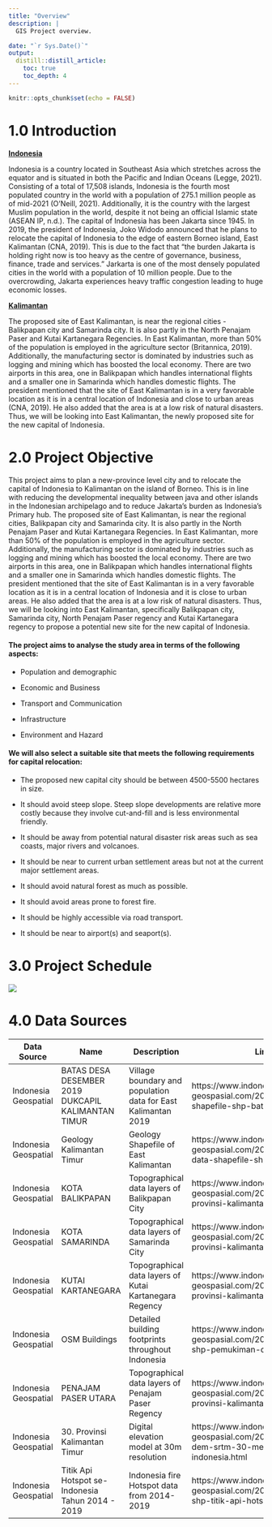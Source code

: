 ```yaml
---
title: "Overview"
description: |
  GIS Project overview.

date: "`r Sys.Date()`"
output: 
  distill::distill_article:
    toc: true
    toc_depth: 4
---
```


```r
knitr::opts_chunk$set(echo = FALSE)
```

# 1.0	Introduction

<span style="text-decoration:underline">**Indonesia**</span>

Indonesia is a country located in Southeast Asia which stretches across the equator and is situated in both the Pacific and Indian Oceans (Legge, 2021). Consisting of a total of 17,508 islands, Indonesia is the fourth most populated country in the world with a population of 275.1 million people as of mid-2021 (O'Neill, 2021). Additionally, it is the country with the largest Muslim population in the world, despite it not being an official Islamic state (ASEAN IP, n.d.). The capital of Indonesia has been Jakarta since 1945. In 2019, the president of Indonesia, Joko Widodo announced that he plans to relocate the capital of Indonesia to the edge of eastern Borneo island, East Kalimantan (CNA, 2019). This is due to the fact that "the burden Jakarta is holding right now is too heavy as the centre of governance, business, finance, trade and services." Jarkarta is one of the most densely populated cities in the world with a population of 10 million people. Due to the overcrowding, Jakarta experiences heavy traffic congestion leading to huge economic losses. 

<span style="text-decoration:underline">**Kalimantan**</span>

The proposed site of East Kalimantan, is near the regional cities - Balikpapan city and Samarinda city. It is also partly in the North Penajam Paser and Kutai Kartanegara Regencies. In East Kalimantan, more than 50% of the population is employed in the agriculture sector (Britannica, 2019). Additionally, the manufacturing sector is dominated by industries such as logging and mining which has boosted the local economy. There are two airports in this area, one in Balikpapan which handles international flights and a smaller one in Samarinda which handles domestic flights. The president mentioned that the site of East Kalimantan is in a very favorable location as it is in a central location of Indonesia and close to urban areas (CNA, 2019). He also added that the area is at a low risk of natural disasters. Thus, we will be looking into East Kalimantan, the newly proposed site for the new capital of Indonesia.

# 2.0 Project Objective

This project aims to plan a new-province level city and to relocate the capital of Indonesia to Kalimantan on the island of Borneo. This is in line with reducing the developmental inequality between java and other islands in the Indonesian archipelago and to reduce Jakarta's burden as Indonesia's Primary hub.
The proposed site of East Kalimantan, is near the regional cities, Balikpapan city and Samarinda city. It is also partly in the North Penajam Paser and Kutai Kartanegara Regencies. In East Kalimantan, more than 50% of the population is employed in the agriculture sector. Additionally, the manufacturing sector is dominated by industries such as logging and mining which has boosted the local economy. There are two airports in this area, one in Balikpapan which handles international flights and a smaller one in Samarinda which handles domestic flights. The president mentioned that the site of East Kalimantan is in a very favorable location as it is in a central location of Indonesia and it is close to urban areas. He also added that the area is at a low risk of natural disasters. Thus, we will be looking into East Kalimantan, specifically Balikpapan city, Samarinda city, North Penajam Paser regency and Kutai Kartanegara regency to propose a potential new site for the new capital of Indonesia. 


#### The project aims to analyse the study area in terms of the following aspects:

+ Population and demographic

+ Economic and Business

+ Transport and Communication

+ Infrastructure

+ Environment and Hazard


#### We will also select a suitable site that meets the following requirements for capital relocation:

+ The proposed new capital city should be between 4500-5500 hectares in size.
       
+ It should avoid steep slope. Steep slope developments are relative more costly because they involve cut-and-fill and is less environmental friendly.
      
+ It should be away from potential natural disaster risk areas such as sea coasts, major rivers and volcanoes.
      
+ It should be near to current urban settlement areas but not at the current major settlement areas.
       
+ It should avoid natural forest as much as possible.
      
+ It should avoid areas prone to forest fire.
       
+ It should be highly accessible via road transport.
       
+ It should be near to airport(s) and seaport(s).


# 3.0 Project Schedule

![](img/ganttT3.jpg)

# 4.0 Data Sources
Data Source | Name | Description | Link
------------- | ------------- | ------------- | -------------
Indonesia Geospatial | BATAS DESA DESEMBER 2019 DUKCAPIL KALIMANTAN TIMUR | Village boundary and population data for East Kalimantan 2019 | https://www.indonesia-geospasial.com/2020/04/download-shapefile-shp-batas-desa.html
Indonesia Geospatial | Geology Kalimantan Timur | Geology Shapefile of East Kalimantan | https://www.indonesia-geospasial.com/2020/03/download-data-shapefile-shp-geologi-se.html 
Indonesia Geospatial |KOTA BALIKPAPAN | Topographical data layers of Balikpapan City | 	https://www.indonesia-geospasial.com/2020/01/shp-rbi-provinsi-kalimantan-timur.html
Indonesia Geospatial | KOTA SAMARINDA | Topographical data layers of Samarinda City | 	https://www.indonesia-geospasial.com/2020/01/shp-rbi-provinsi-kalimantan-timur.html
Indonesia Geospatial | KUTAI KARTANEGARA | Topographical data layers of Kutai Kartanegara Regency | 	https://www.indonesia-geospasial.com/2020/01/shp-rbi-provinsi-kalimantan-timur.html
Indonesia Geospatial | 	OSM Buildings | Detailed building footprints throughout Indonesia | https://www.indonesia-geospasial.com/2020/12/download-shp-pemukiman-detail-seluruh.html
Indonesia Geospatial | PENAJAM PASER UTARA | Topographical data layers of Penajam Paser Regency | https://www.indonesia-geospasial.com/2020/01/shp-rbi-provinsi-kalimantan-timur.html
Indonesia Geospatial | 30. Provinsi Kalimantan Timur | Digital elevation model at 30m resolution | https://www.indonesia-geospasial.com/2020/01/download-dem-srtm-30-meter-se-indonesia.html
Indonesia Geospatial | Titik Api Hotspot se-Indonesia Tahun 2014 - 2019  | Indonesia fire Hotspot data from 2014-2019 | https://www.indonesia-geospasial.com/2020/04/shapefile-shp-titik-api-hotspot.html
